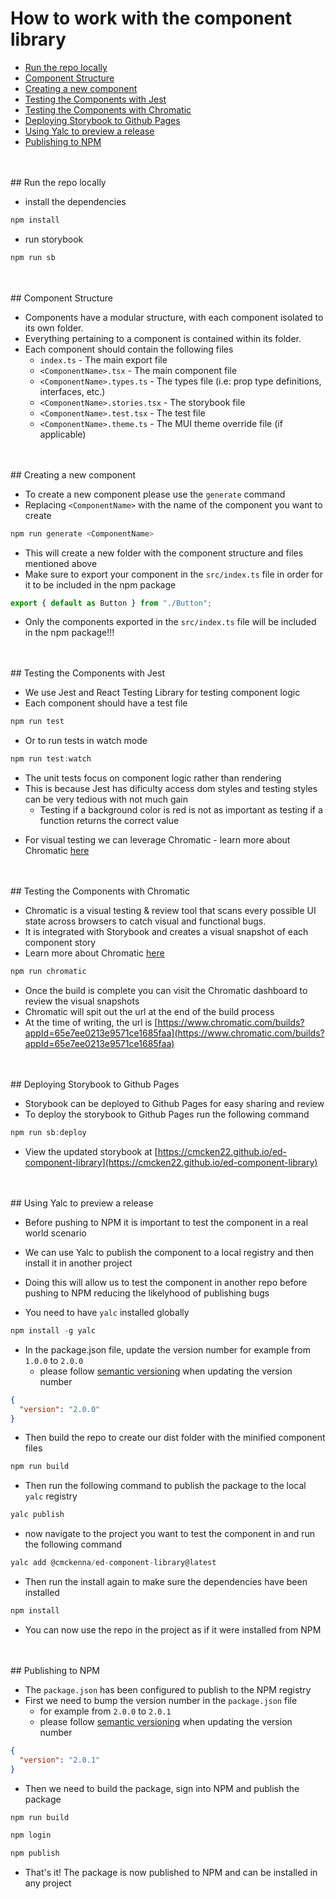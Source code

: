 
<Meta title="Instrcutions" />

# How to work with the component library
- [Run the repo locally](#run-the-repo-locally)
- [Component Structure](#component-structure)
- [Creating a new component](#creating-a-new-component)
- [Testing the Components with Jest](#testing-the-components-with-jest)
- [Testing the Components with Chromatic](#testing-the-components-with-chromatic)
- [Deploying Storybook to Github Pages](#deploying-storybook-to-github-pages)
- [Using Yalc to preview a release](#using-yalc-to-preview-a-release)
- [Publishing to NPM](#publishing-to-npm)

<br />
<br />
## Run the repo locally

- install the dependencies

```js
npm install
```

- run storybook

```js
npm run sb
```

<br />
<br />
## Component Structure

- Components have a modular structure, with each component isolated to its own folder.
- Everything pertaining to a component is contained within its folder.
- Each component should contain the following files
  - `index.ts` - The main export file
  - `<ComponentName>.tsx` - The main component file
  - `<ComponentName>.types.ts` - The types file (i.e: prop type definitions, interfaces, etc.)
  - `<ComponentName>.stories.tsx` - The storybook file
  - `<ComponentName>.test.tsx` - The test file
  - `<ComponentName>.theme.ts` - The MUI theme override file (if applicable)

<br />
<br />
## Creating a new component

- To create a new component please use the `generate`
  command
- Replacing `<ComponentName>` with the name of the component you want to create

```js
npm run generate <ComponentName>
```

- This will create a new folder with the component structure and files mentioned above
- Make sure to export your component in the `src/index.ts` file in order for it to be included in the npm package

```js
export { default as Button } from "./Button";
```

- Only the components exported in the `src/index.ts` file will be included in the npm package!!!

<br />
<br />
## Testing the Components with Jest

- We use Jest and React Testing Library for testing component logic
- Each component should have a test file

```js
npm run test
```

- Or to run tests in watch mode

```js
npm run test:watch
```

- The unit tests focus on component logic rather than rendering
- This is because Jest has dificulty access dom styles and testing styles can be very tedious with not much gain
  - Testing if a background color is red is not as important as testing if a function returns the correct value

* For visual testing we can leverage Chromatic - learn more about Chromatic [here](https://www.chromatic.com)

<br />
<br />
## Testing the Components with Chromatic

- Chromatic is a visual testing & review tool that scans every possible UI state across browsers to catch visual and functional bugs.
- It is integrated with Storybook and creates a visual snapshot of each component story
- Learn more about Chromatic [here](https://www.chromatic.com)

```js
npm run chromatic
```

- Once the build is complete you can visit the Chromatic dashboard to review the visual snapshots
- Chromatic will spit out the url at the end of the build process
- At the time of writing, the url is [https://www.chromatic.com/builds?appId=65e7ee0213e9571ce1685faa](https://www.chromatic.com/builds?appId=65e7ee0213e9571ce1685faa)

<br />
<br />
## Deploying Storybook to Github Pages

- Storybook can be deployed to Github Pages for easy sharing and review
- To deploy the storybook to Github Pages run the following command

```js
npm run sb:deploy
```

- View the updated storybook at [https://cmcken22.github.io/ed-component-library](https://cmcken22.github.io/ed-component-library)

<br />
<br />
## Using Yalc to preview a release

- Before pushing to NPM it is important to test the component in a real world scenario
- We can use Yalc to publish the component to a local registry and then install it in another project
- Doing this will allow us to test the component in another repo before pushing to NPM reducing the likelyhood of publishing bugs

- You need to have `yalc` installed globally

```js
npm install -g yalc
```

- In the package.json file, update the version number for example from `1.0.0` to `2.0.0`
  - please follow [semantic versioning](https://semver.org) when updating the version number

```json
{
  "version": "2.0.0"
}
```

- Then build the repo to create our dist folder with the minified component files

```js
npm run build
```

- Then run the following command to publish the package to the local `yalc` registry

```js
yalc publish
```

- now navigate to the project you want to test the component in and run the following command

```js
yalc add @cmckenna/ed-component-library@latest
```

- Then run the install again to make sure the dependencies have been installed

```js
npm install
```

- You can now use the repo in the project as if it were installed from NPM

<br />
<br />
## Publishing to NPM

- The `package.json` has been configured to publish to the NPM registry
- First we need to bump the version number in the `package.json` file
  - for example from `2.0.0` to `2.0.1`
  - please follow [semantic versioning](https://semver.org) when updating the version number

```json
{
  "version": "2.0.1"
}
```

- Then we need to build the package, sign into NPM and publish the package

```js
npm run build
```

```js
npm login
```

```js
npm publish
```

- That's it! The package is now published to NPM and can be installed in any project
